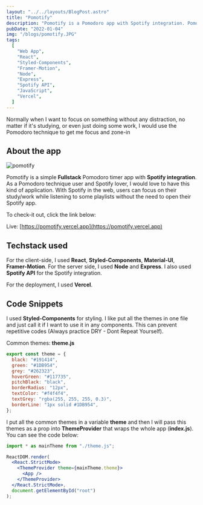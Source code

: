 ```yaml
---
layout: "../../layouts/BlogPost.astro"
title: "Pomotify"
description: "Pomotify is a Pomodoro app with Spotify integration. Pomodoro is a study method/pattern that is widely used in all over the world. With Spotify integration, users can focus on their study while listening to some playlists without the need to open their Spotify app."
pubDate: "2022-01-04"
img: "/blogs/pomotify.JPG"
tags:
  [
    "Web App",
    "React",
    "Styled-Components",
    "Framer-Motion",
    "Node",
    "Express",
    "Spotify API",
    "JavaScript",
    "Vercel",
  ]
---
```


Normally when I want to focus on something without any distraction, no matter if it's studying, or even just doing some work, I would use the Pomodoro technique to get me focus and zone-in

## About the app

![pomotify](/blogs/pomotify.JPG)

Pomotify is a simple **Fullstack** Pomodoro timer app with **Spotify integration**. As a Pomodoro technique user and Spotify lover, I would love to have this kind of application. With Spotify in the web, users can focus on their study/work while listening to some playlists without the need to open their Spotify app.

To check-it out, click the link below:

Live: [https://pomotify.vercel.app](https://pomotify.vercel.app)

## Techstack used

For the client-side, I used **React**, **Styled-Components**, **Material-UI**, **Framer-Motion**.
For the server side, I used **Node** and **Express**. I also used **Spotify API** for the Spotify integration.

For the deployment, I used **Vercel**.

## Code Snippets

I used **Styled-Components** for styling. I like put all the themes in one file and just call it if I want to use it in any components. This can prevent repetitive codes (Always practice DRY - Dont Repeat Yourself).

Common themes: **theme.js**

```js
export const theme = {
  black: "#191414",
  green: "#1DB954",
  grey: "#262323",
  hoverGreen: "#117735",
  pitchBlack: "black",
  borderRadius: "12px",
  textColor: "#f4f4f4",
  textGrey: "rgba(255, 255, 255, 0.3)",
  borderLine: "1px solid #1DB954",
};
```

I put all the common themes in a variable **theme** and then I will pass this themes as a prop into **ThemeProvider** that wraps the whole app (**index.js**). You can see the code below:

```jsx
import * as mainTheme from "./theme.js";

ReactDOM.render(
  <React.StrictMode>
    <ThemeProvider theme={mainTheme.theme}>
      <App />
    </ThemeProvider>
  </React.StrictMode>,
  document.getElementById("root")
);
```
